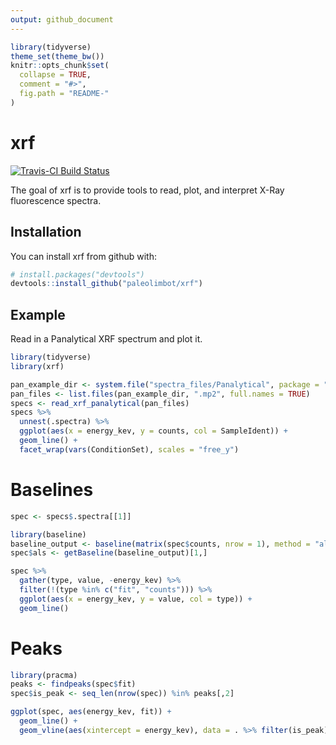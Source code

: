 ```yaml
---
output: github_document
---
```


<!-- README.md is generated from README.Rmd. Please edit that file -->

```r
library(tidyverse)
theme_set(theme_bw())
knitr::opts_chunk$set(
  collapse = TRUE,
  comment = "#>",
  fig.path = "README-"
)
```

# xrf

[![Travis-CI Build Status](https://travis-ci.org/paleolimbot/xrf.svg?branch=master)](https://travis-ci.org/paleolimbot/xrf)

The goal of xrf is to provide tools to read, plot, and interpret X-Ray fluorescence spectra.

## Installation

You can install xrf from github with:

```r
# install.packages("devtools")
devtools::install_github("paleolimbot/xrf")
```

## Example

Read in a Panalytical XRF spectrum and plot it.

```r
library(tidyverse)
library(xrf)

pan_example_dir <- system.file("spectra_files/Panalytical", package = "xrf")
pan_files <- list.files(pan_example_dir, ".mp2", full.names = TRUE)
specs <- read_xrf_panalytical(pan_files)
specs %>%
  unnest(.spectra) %>%
  ggplot(aes(x = energy_kev, y = counts, col = SampleIdent)) +
  geom_line() +
  facet_wrap(vars(ConditionSet), scales = "free_y")
```

# Baselines

```r
spec <- specs$.spectra[[1]]

library(baseline)
baseline_output <- baseline(matrix(spec$counts, nrow = 1), method = "als", p = 0.003, lambda = 6)
spec$als <- getBaseline(baseline_output)[1,]

spec %>%
  gather(type, value, -energy_kev) %>%
  filter(!(type %in% c("fit", "counts"))) %>%
  ggplot(aes(x = energy_kev, y = value, col = type)) +
  geom_line()
```

# Peaks

```r
library(pracma)
peaks <- findpeaks(spec$fit)
spec$is_peak <- seq_len(nrow(spec)) %in% peaks[,2]

ggplot(spec, aes(energy_kev, fit)) +
  geom_line() +
  geom_vline(aes(xintercept = energy_kev), data = . %>% filter(is_peak))
```


